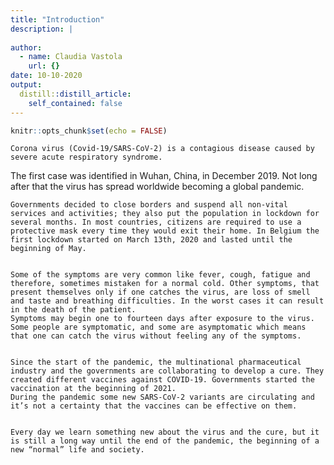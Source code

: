 ```yaml
---
title: "Introduction"
description: |
 
author:
  - name: Claudia Vastola
    url: {}
date: 10-10-2020
output:
  distill::distill_article:
    self_contained: false
---
```


```r
knitr::opts_chunk$set(echo = FALSE)
```

    Corona virus (Covid-19/SARS-CoV-2) is a contagious disease caused by severe acute respiratory syndrome. 
The first case was identified in Wuhan, China, in December 2019.
Not long after that the virus has spread worldwide becoming a global pandemic. 


    Governments decided to close borders and suspend all non-vital services and activities; they also put the population in lockdown for several months. In most countries, citizens are required to use a protective mask every time they would exit their home. In Belgium the first lockdown started on March 13th, 2020 and lasted until the beginning of May.


    Some of the symptoms are very common like fever, cough, fatigue and therefore, sometimes mistaken for a normal cold. Other symptoms, that present themselves only if one catches the virus, are loss of smell and taste and breathing difficulties. In the worst cases it can result in the death of the patient.
    Symptoms may begin one to fourteen days after exposure to the virus. Some people are symptomatic, and some are asymptomatic which means that one can catch the virus without feeling any of the symptoms.


    Since the start of the pandemic, the multinational pharmaceutical industry and the governments are collaborating to develop a cure. They created different vaccines against COVID-19. Governments started the vaccination at the beginning of 2021.
    During the pandemic some new SARS-CoV-2 variants are circulating and it’s not a certainty that the vaccines can be effective on them.
    
    
    Every day we learn something new about the virus and the cure, but it is still a long way until the end of the pandemic, the beginning of a new “normal” life and society.

